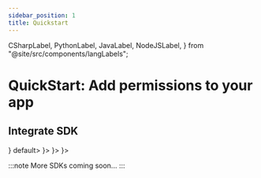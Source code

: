 ```yaml
---
sidebar_position: 1
title: Quickstart
---
```



  CSharpLabel,
  PythonLabel,
  JavaLabel,
  NodeJSLabel,
} from "@site/src/components/langLabels";

# QuickStart: Add permissions to your app

<IntroContent />

## Integrate SDK

<Tabs groupId="language">
<TabItem value="Node" label={<NodeJSLabel/>} default>
  <NodeJSExample />
</TabItem>
<TabItem value="Python" label={<PythonLabel/>}>
  <PythonExample />
</TabItem>
<TabItem value="Java"label={<JavaLabel/>}>
  <JavaExample />
</TabItem>
<TabItem value="Dotnet" label={<CSharpLabel/>}>
  <DotNetExample />
</TabItem>
</Tabs>

:::note
More SDKs coming soon...
:::
